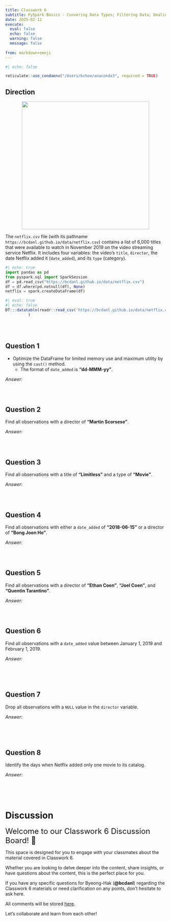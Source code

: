 ```yaml
---
title: Classwork 6
subtitle: PySpark Basics - Convering Data Types; Filtering Data; Dealing with Missing Values/Duplicates
date: 2025-02-12
execute: 
  eval: false
  echo: false
  warning: false
  message: false
  
from: markdown+emoji
---
```


```r
#| echo: false

reticulate::use_condaenv("/Users/bchoe/anaconda3", required = TRUE)
```



## Direction


<p align="center">
  <img src="https://bcdanl.github.io/lec_figs/netflix.png" width="400px">
</p>


The `netflix.csv` file (with its pathname `https://bcdanl.github.io/data/netflix.csv`) contains a list of 6,000 titles that were available to watch in November 2019 on the video streaming service Netflix. It includes four variables: the video’s `title`, `director`, the date Netflix added it (`date_added`), and its `type` (category). 


```python
#| echo: true
import pandas as pd
from pyspark.sql import SparkSession
df = pd.read_csv("https://bcdanl.github.io/data/netflix.csv")
df = df.where(pd.notnull(df), None)
netflix = spark.createDataFrame(df)
```



```r
#| eval: true
#| echo: false
DT:::datatable(readr::read_csv('https://bcdanl.github.io/data/netflix.csv')
          )
```

<br><br>



## Question 1
- Optimize the DataFrame for limited memory use and maximum utility by using the `cast()` method.
  - The format of `date_added` is **"dd-MMM-yy"**.

*Answer:*
```python

```

<br>



## Question 2
Find all observations with a director of **"Martin Scorsese"**.

*Answer:*
```python

```

<br>



## Question 3
Find all observations with a title of **"Limitless"** and a type of **"Movie"**.

*Answer:*
```python

```

<br>



## Question 4
Find all observations with either a `date_added` of **"2018-06-15"** or a director of **"Bong Joon Ho"**.

*Answer:*
```python

```

<br>



## Question 5
Find all observations with a director of **"Ethan Coen"**, **"Joel Coen"**, and **"Quentin Tarantino"**.

*Answer:*
```python

```

<br>



## Question 6
Find all observations with a `date_added` value between January 1, 2019 and February 1, 2019.

*Answer:*
```python

```

<br><br>



## Question 7
Drop all observations with a `NULL` value in the `director` variable.

*Answer:*
```python

```

<br><br>



## Question 8
Identify the days when Netflix added only one movie to its catalog.

*Answer:*
```python

```

<br><br>



# Discussion

<font size = "5">Welcome to our Classwork 6 Discussion Board! 👋 </font>


This space is designed for you to engage with your classmates about the material covered in Classwork 6.

Whether you are looking to delve deeper into the content, share insights, or have questions about the content, this is the perfect place for you.

If you have any specific questions for Byeong-Hak (**@bcdanl**) regarding the Classwork 6 materials or need clarification on any points, don't hesitate to ask here. 

All comments will be stored [here](https://github.com/bcdanl/320/discussions/).

Let's collaborate and learn from each other!



